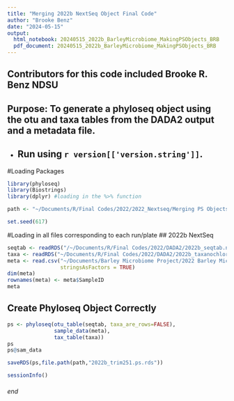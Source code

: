 ```yaml
---
title: "Merging 2022b NextSeq Object Final Code"
author: "Brooke Benz"
date: "2024-05-15"
output:
  html_notebook: 20240515_2022b_BarleyMicrobiome_MakingPSObjects_BRB
  pdf_document: 20240515_2022b_BarleyMicrobiome_MakingPSObjects_BRB
---
```

## Contributors for this code included Brooke R. Benz NDSU

## Purpose: To generate a phyloseq object using the otu and taxa tables from the DADA2 output and a metadata file.

* Run using `r version[['version.string']] `.
---

#Loading Packages
```r
library(phyloseq)
library(Biostrings)
library(dplyr) #loading in the %>% function

path <- "~/Documents/R/Final Codes/2022/2022_Nextseq/Merging PS Objects"

set.seed(617)
```

#Loading in all files corresponding to each run/plate
## 2022b NextSeq
```r
seqtab <- readRDS("/~/Documents/R/Final Codes/2022/DADA2/2022b_seqtab.nochloronomitoeuk.rds")
taxa <- readRDS("~/Documents/R/Final Codes/2022/DADA2/2022b_taxanochloronomitoeuk.rds")
meta <- read.csv("~/Documents/Barley Microbiome Project/2022 Barley Microbiome/2022b_merged_metadata.csv", #row.names = 1,
                 stringsAsFactors = TRUE)
dim(meta)
rownames(meta) <- meta$SampleID
meta
```

## Create Phyloseq Object Correctly
```r
ps <- phyloseq(otu_table(seqtab, taxa_are_rows=FALSE), 
               sample_data(meta), 
               tax_table(taxa))
ps
ps@sam_data

saveRDS(ps,file.path(path,"2022b_trim251.ps.rds"))
```

```r
sessionInfo()
```




###### end